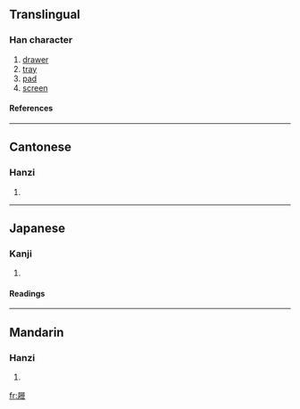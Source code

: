 {{see|屉}}

==Translingual==
===Han character===
{{Han char|rn=44|rad=尸|as=08|sn=11|four=7721<sub>7</sub>|canj=尸竹人廿 (SHOT)}}
# [[drawer]]
# [[tray]]
# [[pad]]
# [[screen]]
====References====
{{Han ref|kx=0302.260|dkj=07735|dj=0600.070|hdz=20977.140|uh=5C5C|ud=23644|bh=B150|bd=45392}}
----
==Cantonese==
===Hanzi===
{{yue-hanzi|jyut=|y=tai3}}
# {{defn|Cantonese}}
----
==Japanese==
===Kanji===
{{ja-kanji|grade=|rs=尸08}}
# {{defn|Japanese}} 
====Readings====
{{ja-readings|on=[[てい]] (tei), [[たい]] (tai)|kun=[[くつしき]] (kutsushiki), [[しきわら]] (shikiwara)}}
----
==Mandarin==
===Hanzi===
{{cmn-hanzi|sim=屉|pin=[[tì]] (ti4), [[zhǔ]] (zhu3)|wg=t'i<sup>4</sup>, chu<sup>3</sup>}}
# {{defn|Mandarin}}

[[fr:屜]]